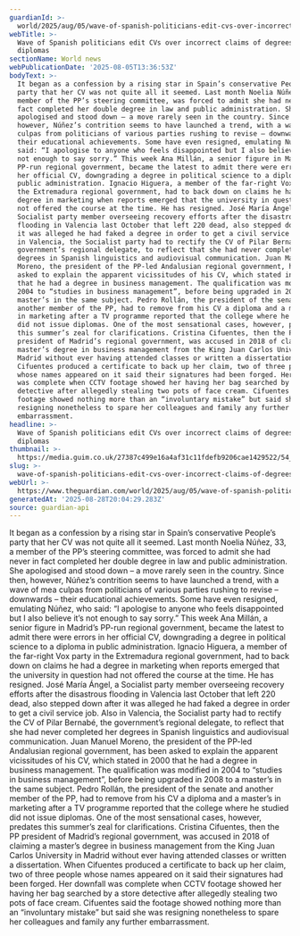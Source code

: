 ```yaml
---
guardianId: >-
  world/2025/aug/05/wave-of-spanish-politicians-edit-cvs-over-incorrect-claims-of-degrees-and-diplomas
webTitle: >-
  Wave of Spanish politicians edit CVs over incorrect claims of degrees and
  diplomas
sectionName: World news
webPublicationDate: '2025-08-05T13:36:53Z'
bodyText: >-
  It began as a confession by a rising star in Spain’s conservative People’s
  party that her CV was not quite all it seemed. Last month Noelia Núñez, 33, a
  member of the PP’s steering committee, was forced to admit she had never in
  fact completed her double degree in law and public administration. She
  apologised and stood down – a move rarely seen in the country. Since then,
  however, Núñez’s contrition seems to have launched a trend, with a wave of mea
  culpas from politicians of various parties rushing to revise – downwards –
  their educational achievements. Some have even resigned, emulating Núñez, who
  said: “I apologise to anyone who feels disappointed but I also believe it’s
  not enough to say sorry.” This week Ana Millán, a senior figure in Madrid’s
  PP-run regional government, became the latest to admit there were errors in
  her official CV, downgrading a degree in political science to a diploma in
  public administration. Ignacio Higuera, a member of the far-right Vox party in
  the Extremadura regional government, had to back down on claims he had a
  degree in marketing when reports emerged that the university in question had
  not offered the course at the time. He has resigned. José María Ángel, a
  Socialist party member overseeing recovery efforts after the disastrous
  flooding in Valencia last October that left 220 dead, also stepped down after
  it was alleged he had faked a degree in order to get a civil service job. Also
  in Valencia, the Socialist party had to rectify the CV of Pilar Bernabé, the
  government’s regional delegate, to reflect that she had never completed her
  degrees in Spanish linguistics and audiovisual communication. Juan Manuel
  Moreno, the president of the PP-led Andalusian regional government, has been
  asked to explain the apparent vicissitudes of his CV, which stated in 2000
  that he had a degree in business management. The qualification was modified in
  2004 to “studies in business management”, before being upgraded in 2008 to a
  master’s in the same subject. Pedro Rollán, the president of the senate and
  another member of the PP, had to remove from his CV a diploma and a master’s
  in marketing after a TV programme reported that the college where he studied
  did not issue diplomas. One of the most sensational cases, however, predates
  this summer’s zeal for clarifications. Cristina Cifuentes, then the PP
  president of Madrid’s regional government, was accused in 2018 of claiming a
  master’s degree in business management from the King Juan Carlos University in
  Madrid without ever having attended classes or written a dissertation. When
  Cifuentes produced a certificate to back up her claim, two of three people
  whose names appeared on it said their signatures had been forged. Her downfall
  was complete when CCTV footage showed her having her bag searched by a store
  detective after allegedly stealing two pots of face cream. Cifuentes said the
  footage showed nothing more than an “involuntary mistake” but said she was
  resigning nonetheless to spare her colleagues and family any further
  embarrassment.
headline: >-
  Wave of Spanish politicians edit CVs over incorrect claims of degrees and
  diplomas
thumbnail: >-
  https://media.guim.co.uk/27387c499e16a4af31c11fdefb9206cae1429522/54_0_4020_3216/500.jpg
slug: >-
  wave-of-spanish-politicians-edit-cvs-over-incorrect-claims-of-degrees-and-diplomas
webUrl: >-
  https://www.theguardian.com/world/2025/aug/05/wave-of-spanish-politicians-edit-cvs-over-incorrect-claims-of-degrees-and-diplomas
generatedAt: '2025-08-28T20:04:29.283Z'
source: guardian-api
---
```

It began as a confession by a rising star in Spain’s conservative People’s party that her CV was not quite all it seemed. Last month Noelia Núñez, 33, a member of the PP’s steering committee, was forced to admit she had never in fact completed her double degree in law and public administration. She apologised and stood down – a move rarely seen in the country. Since then, however, Núñez’s contrition seems to have launched a trend, with a wave of mea culpas from politicians of various parties rushing to revise – downwards – their educational achievements. Some have even resigned, emulating Núñez, who said: “I apologise to anyone who feels disappointed but I also believe it’s not enough to say sorry.” This week Ana Millán, a senior figure in Madrid’s PP-run regional government, became the latest to admit there were errors in her official CV, downgrading a degree in political science to a diploma in public administration. Ignacio Higuera, a member of the far-right Vox party in the Extremadura regional government, had to back down on claims he had a degree in marketing when reports emerged that the university in question had not offered the course at the time. He has resigned. José María Ángel, a Socialist party member overseeing recovery efforts after the disastrous flooding in Valencia last October that left 220 dead, also stepped down after it was alleged he had faked a degree in order to get a civil service job. Also in Valencia, the Socialist party had to rectify the CV of Pilar Bernabé, the government’s regional delegate, to reflect that she had never completed her degrees in Spanish linguistics and audiovisual communication. Juan Manuel Moreno, the president of the PP-led Andalusian regional government, has been asked to explain the apparent vicissitudes of his CV, which stated in 2000 that he had a degree in business management. The qualification was modified in 2004 to “studies in business management”, before being upgraded in 2008 to a master’s in the same subject. Pedro Rollán, the president of the senate and another member of the PP, had to remove from his CV a diploma and a master’s in marketing after a TV programme reported that the college where he studied did not issue diplomas. One of the most sensational cases, however, predates this summer’s zeal for clarifications. Cristina Cifuentes, then the PP president of Madrid’s regional government, was accused in 2018 of claiming a master’s degree in business management from the King Juan Carlos University in Madrid without ever having attended classes or written a dissertation. When Cifuentes produced a certificate to back up her claim, two of three people whose names appeared on it said their signatures had been forged. Her downfall was complete when CCTV footage showed her having her bag searched by a store detective after allegedly stealing two pots of face cream. Cifuentes said the footage showed nothing more than an “involuntary mistake” but said she was resigning nonetheless to spare her colleagues and family any further embarrassment.
